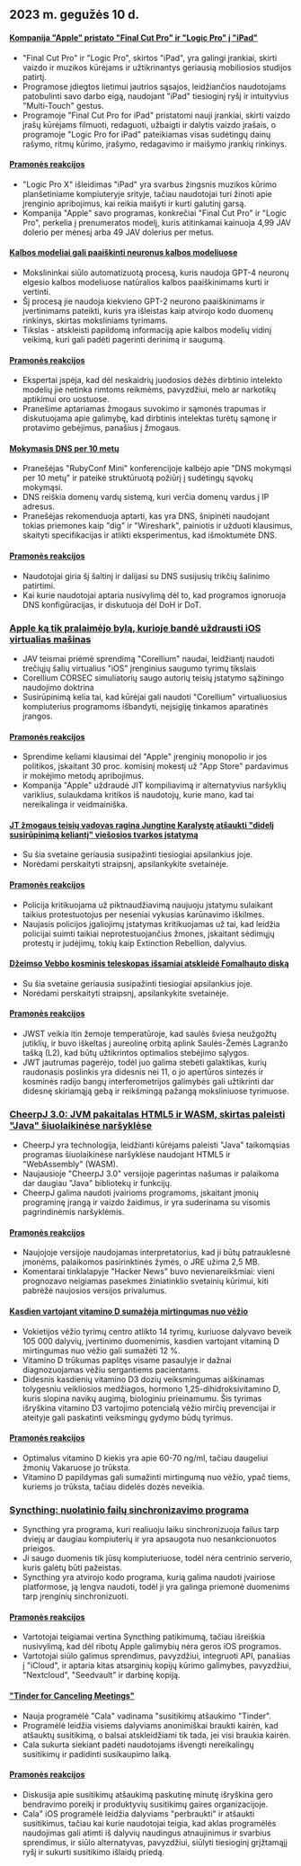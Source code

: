 

<CallToAction />

<Steps>

## 2023 m. gegužės 10 d.

#### [Kompanija "Apple" pristato "Final Cut Pro" ir "Logic Pro" į "iPad"](https://www.apple.com/newsroom/2023/05/apple-brings-final-cut-pro-and-logic-pro-to-ipad/)

- "Final Cut Pro" ir "Logic Pro", skirtos "iPad", yra galingi įrankiai, skirti vaizdo ir muzikos kūrėjams ir užtikrinantys geriausią mobiliosios studijos patirtį.
- Programose įdiegtos lietimui jautrios sąsajos, leidžiančios naudotojams patobulinti savo darbo eigą, naudojant "iPad" tiesioginį ryšį ir intuityvius "Multi-Touch" gestus.
- Programoje "Final Cut Pro for iPad" pristatomi nauji įrankiai, skirti vaizdo įrašų kūrėjams filmuoti, redaguoti, užbaigti ir dalytis vaizdo įrašais, o programoje "Logic Pro for iPad" pateikiamas visas sudėtingų dainų rašymo, ritmų kūrimo, įrašymo, redagavimo ir maišymo įrankių rinkinys.

#### [Pramonės reakcijos](http://news.ycombinator.com/item?id=35873732)

- "Logic Pro X" išleidimas "iPad" yra svarbus žingsnis muzikos kūrimo planšetiniame kompiuteryje srityje, tačiau naudotojai turi žinoti apie įrenginio apribojimus, kai reikia maišyti ir kurti galutinį garsą.
- Kompanija "Apple" savo programas, konkrečiai "Final Cut Pro" ir "Logic Pro", perkelia į prenumeratos modelį, kuris atitinkamai kainuoja 4,99 JAV dolerio per mėnesį arba 49 JAV dolerius per metus.

#### [Kalbos modeliai gali paaiškinti neuronus kalbos modeliuose](https://openai.com/research/language-models-can-explain-neurons-in-language-models)

- Mokslininkai siūlo automatizuotą procesą, kuris naudoja GPT-4 neuronų elgesio kalbos modeliuose natūralios kalbos paaiškinimams kurti ir vertinti.
- Šį procesą jie naudoja kiekvieno GPT-2 neurono paaiškinimams ir įvertinimams pateikti, kuris yra išleistas kaip atvirojo kodo duomenų rinkinys, skirtas moksliniams tyrimams.
- Tikslas - atskleisti papildomą informaciją apie kalbos modelių vidinį veikimą, kuri gali padėti pagerinti derinimą ir saugumą.

#### [Pramonės reakcijos](http://news.ycombinator.com/item?id=35877402)

- Ekspertai įspėja, kad dėl neskaidrių juodosios dėžės dirbtinio intelekto modelių jie netinka rimtoms reikmėms, pavyzdžiui, melo ar narkotikų aptikimui oro uostuose.
- Pranešime aptariamas žmogaus suvokimo ir sąmonės trapumas ir diskutuojama apie galimybę, kad dirbtinis intelektas turėtų sąmonę ir protavimo gebėjimus, panašius į žmogaus.

#### [Mokymasis DNS per 10 metų](https://jvns.ca/blog/2023/05/08/new-talk-learning-dns-in-10-years/)

- Pranešėjas "RubyConf Mini" konferencijoje kalbėjo apie "DNS mokymąsi per 10 metų" ir pateikė struktūruotą požiūrį į sudėtingų sąvokų mokymąsi.
- DNS reiškia domenų vardų sistemą, kuri verčia domenų vardus į IP adresus.
- Pranešėjas rekomenduoja aptarti, kas yra DNS, šnipinėti naudojant tokias priemones kaip "dig" ir "Wireshark", painiotis ir užduoti klausimus, skaityti specifikacijas ir atlikti eksperimentus, kad išmoktumėte DNS.

#### [Pramonės reakcijos](http://news.ycombinator.com/item?id=35870654)

- Naudotojai giria šį šaltinį ir dalijasi su DNS susijusių trikčių šalinimo patirtimi.
- Kai kurie naudotojai aptaria nusivylimą dėl to, kad programos ignoruoja DNS konfigūracijas, ir diskutuoja dėl DoH ir DoT.

### [Apple ką tik pralaimėjo bylą, kurioje bandė uždrausti iOS virtualias mašinas](https://www.techradar.com/news/apple-just-lost-its-lawsuit-trying-to-ban-ios-virtual-machines)

- JAV teismai priėmė sprendimą "Corellium" naudai, leidžiantį naudoti trečiųjų šalių virtualius "iOS" įrenginius saugumo tyrimų tikslais
- Corellium CORSEC simuliatorių saugo autorių teisių įstatymo sąžiningo naudojimo doktrina
- Susirūpinimą kelia tai, kad kūrėjai gali naudoti "Corellium" virtualiuosius kompiuterius programoms išbandyti, neįsigiję tinkamos aparatinės įrangos.

#### [Pramonės reakcijos](http://news.ycombinator.com/item?id=35880466)

- Sprendime keliami klausimai dėl "Apple" įrenginių monopolio ir jos politikos, įskaitant 30 proc. komisinį mokestį už "App Store" pardavimus ir mokėjimo metodų apribojimus.
- Kompanija "Apple" uždraudė JIT kompiliavimą ir alternatyvius naršyklių variklius, sulaukdama kritikos iš naudotojų, kurie mano, kad tai nereikalinga ir veidmainiška.

#### [JT žmogaus teisių vadovas ragina Jungtinę Karalystę atšaukti "didelį susirūpinimą keliantį" viešosios tvarkos įstatymą](https://www.ohchr.org/en/press-releases/2023/04/un-human-rights-chief-urges-uk-reverse-deeply-troubling-public-order-bill)

- Su šia svetaine geriausia susipažinti tiesiogiai apsilankius joje.
- Norėdami perskaityti straipsnį, apsilankykite svetainėje.

#### [Pramonės reakcijos](http://news.ycombinator.com/item?id=35871394)

- Policija kritikuojama už piktnaudžiavimą naujuoju įstatymu sulaikant taikius protestuotojus per neseniai vykusias karūnavimo iškilmes.
- Naujasis policijos įgaliojimų įstatymas kritikuojamas už tai, kad leidžia policijai suimti taikiai neprotestuojančius žmones, įskaitant sėdimųjų protestų ir judėjimų, tokių kaip Extinction Rebellion, dalyvius.

#### [Džeimso Vebbo kosminis teleskopas išsamiai atskleidė Fomalhauto diską](https://skyandtelescope.org/astronomy-news/the-james-webb-space-telescope-reveals-fomalhauts-disk-in-unprecedented-detail/)

- Su šia svetaine geriausia susipažinti tiesiogiai apsilankius joje.
- Norėdami perskaityti straipsnį, apsilankykite svetainėje.

#### [Pramonės reakcijos](http://news.ycombinator.com/item?id=35874704)

- JWST veikia itin žemoje temperatūroje, kad saulės šviesa neužgožtų jutiklių, ir buvo iškeltas į aureolinę orbitą aplink Saulės-Žemės Lagranžo tašką (L2), kad būtų užtikrintos optimalios stebėjimo sąlygos.
- JWT jautrumas pagerėjo, todėl juo galima stebėti galaktikas, kurių raudonasis poslinkis yra didesnis nei 11, o jo apertūros sintezės ir kosminės radijo bangų interferometrijos galimybės gali užtikrinti dar didesnę skiriamąją gebą ir reikšmingą pažangą moksliniuose tyrimuose.

### [CheerpJ 3.0: JVM pakaitalas HTML5 ir WASM, skirtas paleisti "Java" šiuolaikinėse naršyklėse](https://leaningtech.com/announcing-cheerpj-3-0-a-jvm-replacement-in-html5-and-webassembly-to-run-java-applications-and-applets-on-modern-browsers/)

- CheerpJ yra technologija, leidžianti kūrėjams paleisti "Java" taikomąsias programas šiuolaikinėse naršyklėse naudojant HTML5 ir "WebAssembly" (WASM).
- Naujausioje "CheerpJ 3.0" versijoje pagerintas našumas ir palaikoma dar daugiau "Java" bibliotekų ir funkcijų.
- CheerpJ galima naudoti įvairioms programoms, įskaitant įmonių programinę įrangą ir vaizdo žaidimus, ir yra suderinama su visomis pagrindinėmis naršyklėmis.

#### [Pramonės reakcijos](http://news.ycombinator.com/item?id=35873552)

- Naujojoje versijoje naudojamas interpretatorius, kad ji būtų patrauklesnė įmonėms, palaikomos pasirinktinės žymės, o JRE užima 2,5 MB.
- Komentarai tinklalapyje "Hacker News" buvo nevienareikšmiai: vieni prognozavo neigiamas pasekmes žiniatinklio svetainių kūrimui, kiti pabrėžė naujosios versijos privalumus.

#### [Kasdien vartojant vitamino D sumažėja mirtingumas nuo vėžio](https://www.dkfz.de/en/presse/pressemitteilungen/2023/dkfz-pm-23-27-Reduced-cancer-mortality-with-daily-vitamin-D-intake.php)

- Vokietijos vėžio tyrimų centro atlikto 14 tyrimų, kuriuose dalyvavo beveik 105 000 dalyvių, įvertinimo duomenimis, kasdien vartojant vitaminą D mirtingumas nuo vėžio gali sumažėti 12 %.
- Vitamino D trūkumas paplitęs visame pasaulyje ir dažnai diagnozuojamas vėžiu sergantiems pacientams.
- Didesnis kasdienių vitamino D3 dozių veiksmingumas aiškinamas tolygesniu veikliosios medžiagos, hormono 1,25-dihidroksivitamino D, kuris slopina navikų augimą, biologiniu prieinamumu. Šis tyrimas išryškina vitamino D3 vartojimo potencialą vėžio mirčių prevencijai ir ateityje gali paskatinti veiksmingų gydymo būdų tyrimus.

#### [Pramonės reakcijos](http://news.ycombinator.com/item?id=35876062)

- Optimalus vitamino D kiekis yra apie 60-70 ng/ml, tačiau daugeliui žmonių Vakaruose jo trūksta.
- Vitamino D papildymas gali sumažinti mirtingumą nuo vėžio, ypač tiems, kuriems jo trūksta, tačiau didelės dozės neveikia.

### [Syncthing: nuolatinio failų sinchronizavimo programa](https://syncthing.net/)

- Syncthing yra programa, kuri realiuoju laiku sinchronizuoja failus tarp dviejų ar daugiau kompiuterių ir yra apsaugota nuo nesankcionuotos prieigos.
- Ji saugo duomenis tik jūsų kompiuteriuose, todėl nėra centrinio serverio, kuris galėtų būti pažeistas.
- Syncthing yra atvirojo kodo programa, kurią galima naudoti įvairiose platformose, ją lengva naudoti, todėl ji yra galinga priemonė duomenims tarp įrenginių sinchronizuoti.

#### [Pramonės reakcijos](http://news.ycombinator.com/item?id=35879039)

- Vartotojai teigiamai vertina Syncthing patikimumą, tačiau išreiškia nusivylimą, kad dėl ribotų Apple galimybių nėra geros iOS programos.
- Vartotojai siūlo galimus sprendimus, pavyzdžiui, integruoti API, panašias į "iCloud", ir aptaria kitas atsarginių kopijų kūrimo galimybes, pavyzdžiui, "Nextcloud", "Seedvault" ir darbinę kopiją.

#### ["Tinder for Canceling Meetings"](https://meetcala.com/)

- Nauja programėlė "Cala" vadinama "susitikimų atšaukimo "Tinder".
- Programėlė leidžia visiems dalyviams anonimiškai braukti kairėn, kad atšauktų susitikimą, o balsai atskleidžiami tik tada, jei visi braukia kairėn.
- Cala sukurta siekiant padėti naudotojams išvengti nereikalingų susitikimų ir padidinti susikaupimo laiką.

#### [Pramonės reakcijos](http://news.ycombinator.com/item?id=35868685)

- Diskusija apie susitikimų atšaukimą paskutinę minutę išryškina gero bendravimo poreikį ir produktyvių susitikimų gaires organizacijoje.
- Cala" iOS programėlė leidžia dalyviams "perbraukti" ir atšaukti susitikimus, tačiau kai kurie naudotojai teigia, kad aklas programėlės naudojimas gali atimti iš dalyvių naudingus atnaujinimus ir svarbius sprendimus, ir siūlo alternatyvas, pavyzdžiui, siūlyti tiesioginį grįžtamąjį ryšį ir sukurti susitikimo išlaidų priedą.

</Steps>

